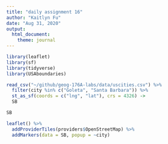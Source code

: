```yaml
---
title: "daily assignment 16"
author: "Kaitlyn Fu"
date: "Aug 31, 2020" 
output:
  html_document:
    theme: journal
---
```


```r
library(leaflet)
library(sf)
library(tidyverse)
library(USAboundaries)
```

```r
read_csv("~/github/geog-176A-labs/data/uscities.csv") %>%
  filter(city %in% c("Goleta", "Santa Barbara")) %>%
  st_as_sf(coords = c("lng", "lat"), crs = 4326) ->
  SB

SB
```

```r
leaflet() %>%
  addProviderTiles(providers$OpenStreetMap) %>%
  addMarkers(data = SB, popup = ~city)
```

